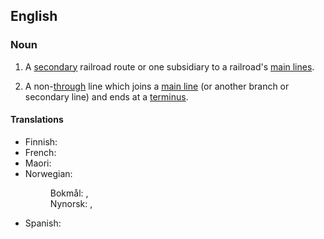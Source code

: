==English==

===Noun===
{{en-noun}}

# {{lb|en|railroads}} A [[secondary]] railroad route or one subsidiary to a railroad's [[main line]]s.
# {{lb|en|railroads}} A non-[[through]] line which joins a [[main line]] (or another branch or secondary line) and ends at a [[terminus]].

====Translations====
{{trans-top|non-through line}}
* Finnish: {{t|fi|sivurata}}
* French: {{t+|fr|embranchement|m}}
* Maori: {{t|mi|pekanga}}
* Norwegian:
*: Bokmål: {{t|nb|sidebane|m}}, {{t|nb|sidelinje|m|f}}
*: Nynorsk: {{t|nn|sidebane|m|f}}, {{t|nn|sidelinje|f}}
{{trans-mid}}
* Spanish: {{t|es|[[ramal]] [[ferroviario]]|m}}
{{trans-bottom}}